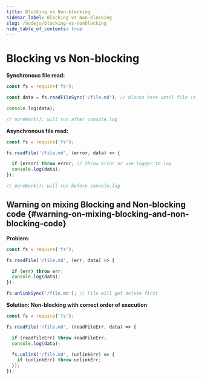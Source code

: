 ```yaml
---
title: Blocking vs Non-blocking
sidebar_label: Blocking vs Non-blocking
slug: /nodejs/blocking-vs-nonblocking
hide_table_of_contents: true
---
```


# Blocking vs Non-blocking

**Synchronous file read:**

```js showLineNumbers
const fs = require('fs');

const data = fs.readFileSync('/file.md'); // blocks here until file is read

console.log(data);

// moreWork(); will run after console.log
```

**Asynchronous file read:**

```js showLineNumbers
const fs = require('fs');

fs.readFile('/file.md', (error, data) => {

  if (error) throw error; // throw error or use logger to log
  console.log(data);
});

// moreWork(); will run before console.log
```

## Warning on mixing Blocking and Non-blocking code {#warning-on-mixing-blocking-and-non-blocking-code}

**Problem:**

```js showLineNumbers
const fs = require('fs');

fs.readFile('/file.md', (err, data) => {

  if (err) throw err;
  console.log(data);
});

fs.unlinkSync('/file.md'); // File will get delete first
```

**Solution: Non-blocking with correct order of execution**

```js showLineNumbers
const fs = require('fs');

fs.readFile('/file.md', (readFileErr, data) => {

  if (readFileErr) throw readFileErr;
  console.log(data);

  fs.unlink('/file.md', (unlinkErr) => {
    if (unlinkErr) throw unlinkErr;
  });
});
```
